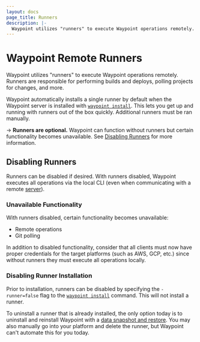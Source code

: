 ```yaml
---
layout: docs
page_title: Runners
description: |-
  Waypoint utilizes "runners" to execute Waypoint operations remotely. Runners are responsible for performing builds and deploys, polling projects for changes, and more.
---
```


# Waypoint Remote Runners

Waypoint utilizes "runners" to execute Waypoint operations remotely. Runners
are responsible for performing builds and deploys, polling projects
for changes, and more.

Waypoint automatically installs a single runner by default when the Waypoint
server is installed with [`waypoint install`](/commands/install). This lets
you get up and running with runners out of the box quickly. Additional runners
must be ran manually.

-> **Runners are optional.** Waypoint can function without runners but
certain functionality becomes unavailable. See [Disabling Runners](#disabling-runners)
for more information.

## Disabling Runners

Runners can be disabled if desired. With runners disabled, Waypoint executes
all operations via the local CLI (even when communicating with a remote
[server](/docs/server)).

### Unavailable Functionality

With runners disabled, certain functionality becomes unavailable:

- Remote operations
- Git polling

In addition to disabled functionality, consider that all clients must now
have proper credentials for the target platforms (such as AWS, GCP, etc.)
since without runners they must execute all operations locally.

### Disabling Runner Installation

Prior to installation, runners can be disabled by specifying the
`-runner=false` flag to the [`waypoint install`](/commands/install) command.
This will not install a runner.

To uninstall a runner that is already installed, the only option today is
to uninstall and reinstall Waypoint with a
[data snapshot and restore](/docs/server/run/maintenance#backup-restore). You
may also manually go into your platform and delete the runner, but Waypoint
can't automate this for you today.
